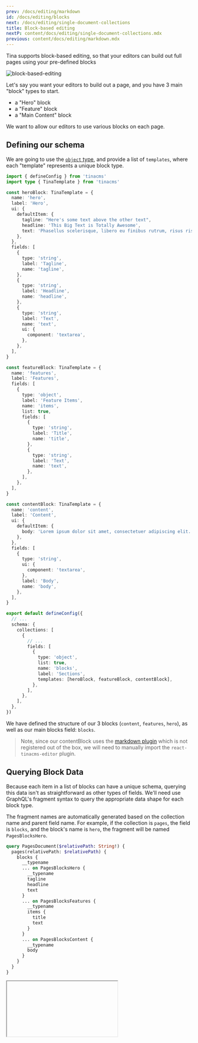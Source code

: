 ```yaml
---
prev: /docs/editing/markdown
id: /docs/editing/blocks
next: /docs/editing/single-document-collections
title: Block-based editing
nextP: content/docs/editing/single-document-collections.mdx
previous: content/docs/editing/markdown.mdx
---
```


Tina supports block-based editing, so that your editors can build out full pages using your pre-defined blocks

![block-based-editing](https://res.cloudinary.com/forestry-demo/image/upload/v1645712511/tina-io/docs/your-blocks.gif)

Let's say you want your editors to build out a page, and you have 3 main "block" types to start.

* a "Hero" block
* a "Feature" block
* a "Main Content" block

We want to allow our editors to use various blocks on each page.

## Defining our schema

We are going to use the [`object` type](/docs/schema/#grouping-properties-within-an-object), and provide a list of `templates`, where each "template" represents a unique block type.

```ts
import { defineConfig } from 'tinacms'
import type { TinaTemplate } from 'tinacms'

const heroBlock: TinaTemplate = {
  name: 'hero',
  label: 'Hero',
  ui: {
    defaultItem: {
      tagline: "Here's some text above the other text",
      headline: 'This Big Text is Totally Awesome',
      text: 'Phasellus scelerisque, libero eu finibus rutrum, risus risus accumsan libero, nec molestie urna dui a leo.',
    },
  },
  fields: [
    {
      type: 'string',
      label: 'Tagline',
      name: 'tagline',
    },
    {
      type: 'string',
      label: 'Headline',
      name: 'headline',
    },
    {
      type: 'string',
      label: 'Text',
      name: 'text',
      ui: {
        component: 'textarea',
      },
    },
  ],
}

const featureBlock: TinaTemplate = {
  name: 'features',
  label: 'Features',
  fields: [
    {
      type: 'object',
      label: 'Feature Items',
      name: 'items',
      list: true,
      fields: [
        {
          type: 'string',
          label: 'Title',
          name: 'title',
        },
        {
          type: 'string',
          label: 'Text',
          name: 'text',
        },
      ],
    },
  ],
}

const contentBlock: TinaTemplate = {
  name: 'content',
  label: 'Content',
  ui: {
    defaultItem: {
      body: 'Lorem ipsum dolor sit amet, consectetuer adipiscing elit. Donec odio. Quisque volutpat mattis eros. Nullam malesuada erat ut turpis. Suspendisse urna nibh, viverra non, semper suscipit, posuere a, pede.',
    },
  },
  fields: [
    {
      type: 'string',
      ui: {
        component: 'textarea',
      },
      label: 'Body',
      name: 'body',
    },
  ],
}

export default defineConfig({
  // ...
  schema: {
    collections: [
      {
        // ...
        fields: [
          {
            type: 'object',
            list: true,
            name: 'blocks',
            label: 'Sections',
            templates: [heroBlock, featureBlock, contentBlock],
          },
        ],
      },
    ],
  },
})
```

We have defined the structure of our 3 blocks (`content`, `features`, `hero`), as well as our main blocks field: `blocks`.

> Note, since our contentBlock uses the [markdown plugin](/docs/reference/toolkit/fields/markdown/) which is not registered out of the box, we will need to manually import the `react-tinacms-editor` plugin.

## Querying Block Data

Because each item in a list of blocks can have a unique schema, querying this data isn't as straightforward as other types of fields. We'll need use GraphQL's fragment syntax to query the appropriate data shape for each block type.

The fragment names are automatically generated based on the collection name and parent field name. For example, if the collection is `pages`, the field is `blocks`, and the block's name is `hero`, the fragment will be named `PagesBlocksHero`.

```graphql
query PagesDocument($relativePath: String!) {
  pages(relativePath: $relativePath) {
    blocks {
      __typename
      ... on PagesBlocksHero {
        __typename
        tagline
        headline
        text
      }
      ... on PagesBlocksFeatures {
        __typename
        items {
          title
          text
        }
      }
      ... on PagesBlocksContent {
        __typename
        body
      }
    }
  }
}
```

<Iframe iframeSrc="/api/graphiql/?query=%7B%0A%20%20pages(relativePath%3A%20%22turbo.json%22)%20%7B%0A%20%20%20%20blocks%20%7B%0A%20%20%20%20%20%20__typename%0A%20%20%20%20%20%20...%20on%20PagesBlocksHero%20%7B%0A%20%20%20%20%20%20%20%20__typename%0A%20%20%20%20%20%20%20%20tagline%0A%20%20%20%20%20%20%20%20headline%0A%20%20%20%20%20%20%20%20text%0A%20%20%20%20%20%20%7D%0A%20%20%20%20%20%20...%20on%20PagesBlocksFeatures%20%7B%0A%20%20%20%20%20%20%20%20__typename%0A%20%20%20%20%20%20%20%20items%20%7B%0A%20%20%20%20%20%20%20%20%20%20title%0A%20%20%20%20%20%20%20%20%20%20text%0A%20%20%20%20%20%20%20%20%7D%0A%20%20%20%20%20%20%7D%0A%20%20%20%20%20%20...%20on%20PagesBlocksContent%20%7B%0A%20%20%20%20%20%20%20%20__typename%0A%20%20%20%20%20%20%20%20body%0A%20%20%20%20%20%20%7D%0A%20%20%20%20%7D%0A%20%20%7D%0A%7D%0A" height={400} />

> For more info on how to query data with Tina's GraphQL API, check out the [Query Documentation](https://tina.io/docs/graphql/queries/)

## Rendering our blocks

We can render out the blocks on a page by creating a new `Blocks` component, which will conditionally render each block-type in a switch statement.

```tsx
// Blocks.tsx

import React from 'react'
import type { Pages } from '../tina/__generated__/types'
import { Content } from './blocks/content'
import { Features } from './blocks/features'
import { Hero } from './blocks/hero'
import { Testimonial } from './blocks/testimonial'

export const Blocks = (props: Pages) => {
  return (
    <>
      {props.blocks
        ? props.blocks.map(function (block, i) {
            switch (block.__typename) {
              case 'PagesBlocksContent':
                return (
                  <React.Fragment key={i + block.__typename}>
                    <Content data={block} />
                  </React.Fragment>
                )
              case 'PagesBlocksHero':
                return (
                  <React.Fragment key={i + block.__typename}>
                    <Hero data={block} />
                  </React.Fragment>
                )
              case 'PagesBlocksFeatures':
                return (
                  <React.Fragment key={i + block.__typename}>
                    <Features data={block} />
                  </React.Fragment>
                )
              default:
                return null
            }
          })
        : null}
    </>
  )
}
```

Note that the `__typename` on each blog is `{CollectionName}{FieldName}{BlockTemplateName}`

In our case:

* CollectionName: "Pages"
* FieldName: "Blocks"
* BlockTemplateName: "Content" | "Hero" | "Features"

## Adding a visual block selector (Experimental)

![Preview of Visual Block Selector](https://res.cloudinary.com/forestry-demo/video/upload/w_800/v1647540863/Tina%20Newsletter/visual-selector-preview.gif)

<WarningCallout body="This is an experimental feature, and the API is subject to change. Have any thoughts? Let us know in the chat, or through one of our community channels" />

This visual block selector allows editors to select blocks from a set images instead of text.

First, to enable the visual block selector the `visualSelector` property in the UI key must be set to true.

```diff
...
export default defineConfig({
  // ...
  schema: {
  collections: [
    {
      // ...
      fields: [
        {
          type: 'object',
          list: true,
          name: 'blocks',
          label: 'Sections',
+         ui: {
+           visualSelector: true,
+         },
          templates: [heroBlock, featureBlock, contentBlock],
        },
      ],
    },
  ]}
})
...
```

To set up the block selector a preview image must be provided for each block you want a preview image for. The basic structure for each block looks like this.

```diff
const featureBlock = {
  name: 'features',
  label: 'Features',
+  ui: {
+    previewSrc: "https://...",
+  },
  fields: [
    {
      type: 'object',
      label: 'Feature Items',
      name: 'items',
      list: true,
      fields: [
        {
          type: 'string',
          label: 'Title',
          name: 'title',
        },
        {
          type: 'string',
          label: 'Text',
          name: 'text',
        },
      ],
    },
  ],
}
```

The `previewSrc` is an image URL that will be rendered in the visual selector. If a preview isn't provided the block will still be available with a title to click on, just no preview image will be displayed.

*optionally* a `category` can be provided that allow the blocks to be grouped into different categories.

```diff
const featureBlock = {
  name: 'features',
  label: 'Features',
  ui: {
+    category: "Page Section",
    previewSrc: "https://...",
  },
  fields: [
    {
      type: 'object',
      label: 'Feature Items',
      name: 'items',
      list: true,
      fields: [
        {
          type: 'string',
          label: 'Title',
          name: 'title',
        },
        {
          type: 'string',
          label: 'Text',
          name: 'text',
        },
      ],
    },
  ],
}
```

## Video Tutorial

For those who prefer to learn from video, you can check out a snippet on "Setting Up Blocks" from our ["TinaCMS Deep Dive"](https://www.youtube.com/watch?v=PcgnJDILv4w\&list=PLPar4H9PHKVqoCwZy79PHr8-W_vA3lAOB\&pp=iAQB) series.

<Youtube embedSrc="https://www.youtube.com/embed/PcgnJDILv4w?start=555&end=727" />
